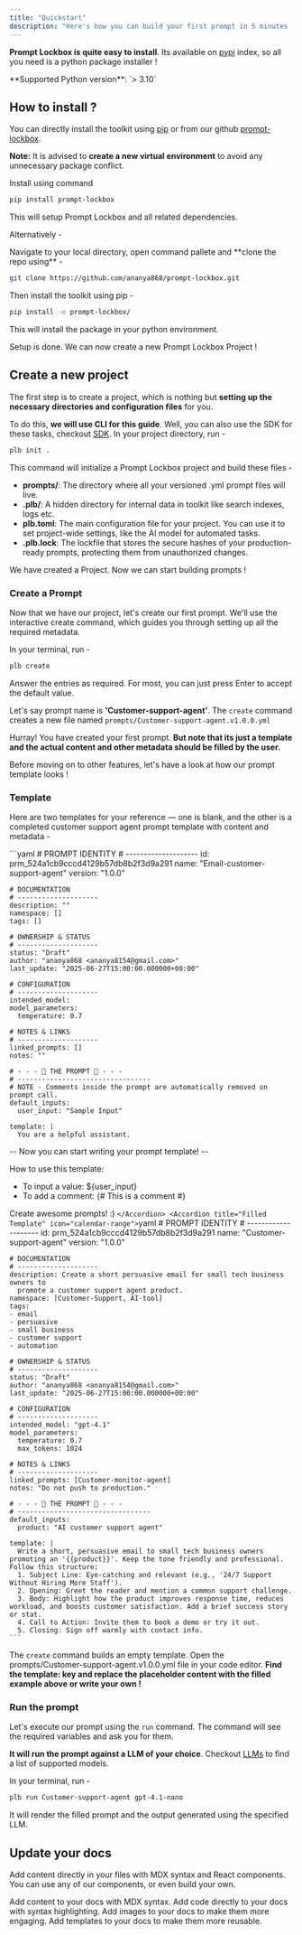 ```yaml
---
title: "Quickstart"
description: "Here's how you can build your first prompt in 5 minutes !"
---
```


**Prompt Lockbox is quite easy to install**. Its available on [pypi](https://pypi.org/) index, so all you need is a python package installer \!

<Note>
**Supported Python version**: `> 3.10`
</Note>

## How to install ?

You can directly install the toolkit using [pip](https://pip.pypa.io/en/stable/installation/) or from our github [prompt-lockbox](https://github.com/ananya868/prompt-lockbox/tree/main).

**Note:** It is advised to **create a new virtual environment** to avoid any unnecessary package conflict.

Install using command

```bash
pip install prompt-lockbox
```

This will setup Prompt Lockbox and all related dependencies.

Alternatively -

<Accordion title="Install from GitHub repo" icon="github">
  Navigate to your local directory, open command pallete and **clone the repo using** -

  ```bash
  git clone https://github.com/ananya868/prompt-lockbox.git
  ```

  Then install the toolkit using pip -

  ```bash
  pip install -e prompt-lockbox/ 
  ```

  This will install the package in your python environment.
</Accordion>

Setup is done. We can now create a new Prompt Lockbox Project \!

## Create a new project

The first step is to create a project, which is nothing but **setting up the necessary directories and configuration files** for you.

To do this, **we will use CLI for this guide**. Well, you can also use the SDK for these tasks, checkout [SDK](www.google.com). In your project directory, run -

```bash
plb init . 
```

This command will initialize a Prompt Lockbox project and build these files -

- **prompts/**: The directory where all your versioned .yml prompt files will live.
- **.plb/**: A hidden directory for internal data in toolkit like search indexes, logs etc.
- **plb.toml**: The main configuration file for your project. You can use it to set project-wide settings, like the AI model for automated tasks.
- **.plb.lock**: The lockfile that stores the secure hashes of your production-ready prompts, protecting them from unauthorized changes.

We have created a Project. Now we can start building prompts \!

### Create a Prompt

Now that we have our project, let's create our first prompt. We'll use the interactive create command, which guides you through setting up all the required metadata.

In your terminal, run -

```bash
plb create 
```

Answer the entries as required. For most, you can just press Enter to accept the default value.

Let's say prompt name is **'Customer-support-agent'**. The `create` command creates a new file named `prompts/Customer-support-agent.v1.0.0.yml`

Hurray\! You have created your first prompt. **But note that its just a template and the actual content and other metadata should be filled by the user.**

Before moving on to other features, let's have a look at how our prompt template looks \!

### Template

Here are two templates for your reference — one is blank, and the other is a completed customer support agent prompt template with content and metadata -

<AccordionGroup>
  <Accordion title="Empty Template (Created by Default)" icon="airplay">
    ```yaml
    # PROMPT IDENTITY
    # --------------------
    id: prm_524a1cb9cccd4129b57db8b2f3d9a291
    name: "Email-customer-support-agent"
    version: "1.0.0"
    
    # DOCUMENTATION
    # --------------------
    description: ""
    namespace: []
    tags: []
    
    # OWNERSHIP & STATUS
    # --------------------
    status: "Draft"
    author: "ananya868 <ananya8154@gmail.com>"
    last_update: "2025-06-27T15:00:00.000000+00:00"
    
    # CONFIGURATION
    # --------------------
    intended_model:
    model_parameters:
      temperature: 0.7
    
    # NOTES & LINKS
    # --------------------
    linked_prompts: []
    notes: ""
    
    # - - - 💖 THE PROMPT 💖 - - -
    # ---------------------------------
    # NOTE - Comments inside the prompt are automatically removed on prompt call.
    default_inputs:
      user_input: "Sample Input"
    
    template: |
      You are a helpful assistant.

  -- Now you can start writing your prompt template! --

  How to use this template:
  - To input a value: ${user_input}
  - To add a comment: {# This is a comment #}

  Create awesome prompts! :)
    ```
  </Accordion>
  <Accordion title="Filled Template" icon="calendar-range">
    ```yaml
    # PROMPT IDENTITY
    # --------------------
    id: prm_524a1cb9cccd4129b57db8b2f3d9a291
    name: "Customer-support-agent"
    version: "1.0.0"
    
    # DOCUMENTATION
    # --------------------
    description: Create a short persuasive email for small tech business owners to
      promote a customer support agent product.
    namespace: [Customer-Support, AI-tool]
    tags:
    - email
    - persuasive
    - small business
    - customer support
    - automation
    
    # OWNERSHIP & STATUS
    # --------------------
    status: "Draft"
    author: "ananya868 <ananya8154@gmail.com>"
    last_update: "2025-06-27T15:00:00.000000+00:00"
    
    # CONFIGURATION
    # --------------------
    intended_model: "gpt-4.1"
    model_parameters:
      temperature: 0.7
      max_tokens: 1024
    
    # NOTES & LINKS
    # --------------------
    linked_prompts: [Customer-monitor-agent]
    notes: "Do not push to production."
    
    # - - - 💖 THE PROMPT 💖 - - -
    # ---------------------------------
    default_inputs:
      product: "AI customer support agent"
    
    template: |
      Write a short, persuasive email to small tech business owners promoting an '{{product}}'. Keep the tone friendly and professional. Follow this structure:
      1. Subject Line: Eye-catching and relevant (e.g., '24/7 Support Without Hiring More Staff').
      2. Opening: Greet the reader and mention a common support challenge.
      3. Body: Highlight how the product improves response time, reduces workload, and boosts customer satisfaction. Add a brief success story or stat.
      4. Call to Action: Invite them to book a demo or try it out.
      5. Closing: Sign off warmly with contact info.
    ```
  </Accordion>
</AccordionGroup>

The `create` command builds an empty template. Open the prompts/Customer-support-agent.v1.0.0.yml file in your code editor. **Find the template: key and replace the placeholder content with the filled example above or write your own !** 


### Run the prompt

Let's execute our prompt using the `run` command. The command will see the required variables and ask you for them.

**It will run the prompt against a LLM of your choice**. Checkout [LLMs](www.google.com) to find a list of supported models. 

In your terminal, run -

```bash
plb run Customer-support-agent gpt-4.1-nano 
```
It will render the filled prompt and the output generated using the specified LLM.

## Update your docs

Add content directly in your files with MDX syntax and React components. You can use any of our components, or even build your own.

<CardGroup cols={2}>
  <Card title="Add Content With MDX" icon="file" href="/essentials/markdown">
    Add content to your docs with MDX syntax.
  </Card>
  <Card title="Add Code Blocks" icon="square-code" href="/essentials/code">
    Add code directly to your docs with syntax highlighting.
  </Card>
  <Card title="Add Images" icon="image" href="/essentials/images">
    Add images to your docs to make them more engaging.
  </Card>
  <Card title="Add Custom Components" icon="puzzle-piece" href="/essentials/reusable-snippets">
    Add templates to your docs to make them more reusable.
  </Card>
</CardGroup>